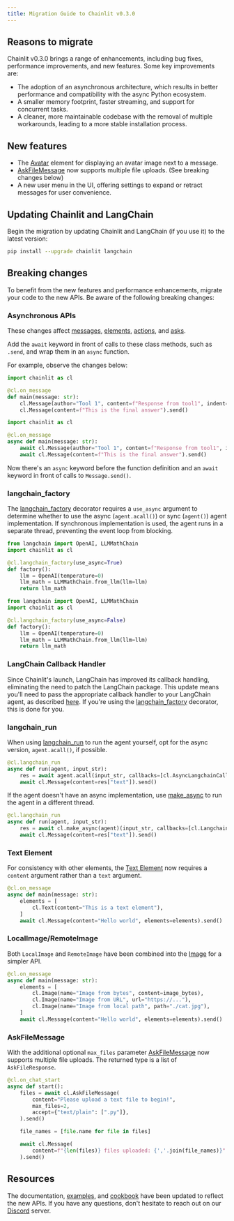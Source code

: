 ```yaml
---
title: Migration Guide to Chainlit v0.3.0
---
```


## Reasons to migrate

Chainlit v0.3.0 brings a range of enhancements, including bug fixes, performance improvements, and new features. Some key improvements are:

- The adoption of an asynchronous architecture, which results in better performance and compatibility with the async Python ecosystem.
- A smaller memory footprint, faster streaming, and support for concurrent tasks.
- A cleaner, more maintainable codebase with the removal of multiple workarounds, leading to a more stable installation process.

## New features

- The [Avatar](/api-reference/elements/avatar) element for displaying an avatar image next to a message.
- [AskFileMessage](/api-reference/ask/ask-for-file) now supports multiple file uploads. (See breaking changes below)
- A new user menu in the UI, offering settings to expand or retract messages for user convenience.

## Updating Chainlit and LangChain

Begin the migration by updating Chainlit and LangChain (if you use it) to the latest version:

```bash
pip install --upgrade chainlit langchain
```

## Breaking changes

To benefit from the new features and performance enhancements, migrate your code to the new APIs. Be aware of the following breaking changes:

### Asynchronous APIs

These changes affect [messages](http://localhost:3000/api-reference/message), [elements](/api-reference/elements/), [actions](/api-reference/action/), and [asks](http://localhost:3000/api-reference/ask).

Add the `await` keyword in front of calls to these class methods, such as `.send`, and wrap them in an `async` function.

For example, observe the changes below:

<CodeGroup>

```python Before
import chainlit as cl

@cl.on_message
def main(message: str):
    cl.Message(author="Tool 1", content=f"Response from tool1", indent=1).send()
    cl.Message(content=f"This is the final answer").send()
```

```python After
import chainlit as cl

@cl.on_message
async def main(message: str):
    await cl.Message(author="Tool 1", content=f"Response from tool1", indent=1).send()
    await cl.Message(content=f"This is the final answer").send()
```

</CodeGroup>

Now there's an `async` keyword before the function definition and an `await` keyword in front of calls to `Message.send()`.

### langchain_factory

The [langchain_factory](/api-reference/langchain/langchain-factory) decorator requires a `use_async` argument to determine whether to use the async (`agent.acall()`) or sync (`agent()`) agent implementation. If synchronous implementation is used, the agent runs in a separate thread, preventing the event loop from blocking.

<CodeGroup>

```python Async
from langchain import OpenAI, LLMMathChain
import chainlit as cl

@cl.langchain_factory(use_async=True)
def factory():
    llm = OpenAI(temperature=0)
    llm_math = LLMMathChain.from_llm(llm=llm)
    return llm_math
```

```python Sync
from langchain import OpenAI, LLMMathChain
import chainlit as cl

@cl.langchain_factory(use_async=False)
def factory():
    llm = OpenAI(temperature=0)
    llm_math = LLMMathChain.from_llm(llm=llm)
    return llm_math
```

</CodeGroup>

### LangChain Callback Handler

Since Chainlit's launch, LangChain has improved its callback handling, eliminating the need to patch the LangChain package. This update means you'll need to pass the appropriate callback handler to your LangChain agent, as described [here](/api-reference/integrations/langchain). If you're using the [langchain_factory](/api-reference/langchain/langchain-factory) decorator, this is done for you.

### langchain_run

When using [langchain_run](/api-reference/langchain/langchain-run) to run the agent yourself, opt for the async version, `agent.acall()`, if possible.

```python
@cl.langchain_run
async def run(agent, input_str):
    res = await agent.acall(input_str, callbacks=[cl.AsyncLangchainCallbackHandler()])
    await cl.Message(content=res["text"]).send()
```

If the agent doesn't have an async implementation, use [make_async](/api-reference/make-async) to run the agent in a different thread.

```python
@cl.langchain_run
async def run(agent, input_str):
    res = await cl.make_async(agent)(input_str, callbacks=[cl.LangchainCallbackHandler()])
    await cl.Message(content=res["text"]).send()
```

### Text Element

For consistency with other elements, the [Text Element](/api-reference/elements/text) now requires a `content` argument rather than a `text` argument.

```python
@cl.on_message
async def main(message: str):
    elements = [
        cl.Text(content="This is a text element"),
    ]
    await cl.Message(content="Hello world", elements=elements).send()
```

### LocalImage/RemoteImage

Both `LocalImage` and `RemoteImage` have been combined into the [Image](/api-reference/elements/image) for a simpler API.

```python
@cl.on_message
async def main(message: str):
    elements = [
        cl.Image(name="Image from bytes", content=image_bytes),
        cl.Image(name="Image from URL", url="https://..."),
        cl.Image(name="Image from local path", path="./cat.jpg"),
    ]
    await cl.Message(content="Hello world", elements=elements).send()
```

### AskFileMessage

With the additional optional `max_files` parameter [AskFileMessage](/api-reference/ask/ask-for-file) now supports multiple file uploads. The returned type is a list of `AskFileResponse`.

```python
@cl.on_chat_start
async def start():
    files = await cl.AskFileMessage(
        content="Please upload a text file to begin!",
        max_files=2,
        accept={"text/plain": [".py"]},
    ).send()

    file_names = [file.name for file in files]

    await cl.Message(
        content=f"{len(files)} files uploaded: {','.join(file_names)}"
    ).send()
```

## Resources

The documentation, [examples](/examples), and [cookbook](https://github.com/Chainlit/cookbook) have been updated to reflect the new APIs. If you have any questions, don't hesitate to reach out on our [Discord](https://discord.gg/ZThrUxbAYw) server.
